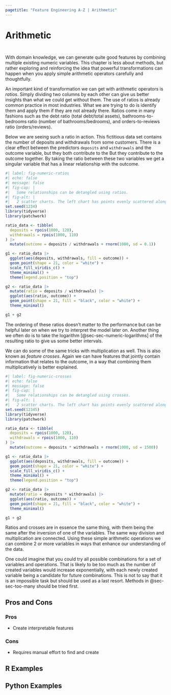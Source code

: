 ```yaml
---
pagetitle: "Feature Engineering A-Z | Arithmetic"
---
```


# Arithmetic {#sec-numeric-arithmetic}

::: {style="visibility: hidden; height: 0px;"}
## Arithmetic
:::

With domain knowledge, we can generate quite good features by combining multiple existing numeric variables. This chapter is less about methods, but rather exploring and reinforcing the idea that powerful transformations can happen when you apply simple arithmetic operators carefully and thoughtfully.

An important kind of transformation we can get with arithmetic operators is *ratios*. Simply dividing two columns by each other can give us better insights than what we could get without them. The use of ratios is already common practice in most industries. What we are trying to do is identify them and apply them if they are not already there. Ratios come in many fashions such as the debt ratio (total debt/total assets), bathrooms-to-bedrooms ratio (number of bathrooms/bedrooms), and orders-to-reviews ratio (orders/reviews).

Below we are seeing such a ratio in action. This fictitious data set contains the number of deposits and withdrawals from some customers. There is a clear effect between the predictors `deposits` and `withdrawals` and the outcome variable, but they both contribute to the  But they contribute to the outcome together. By taking the ratio between these two variables we get a singular variable that has a linear relationship with the outcome.

```r
#| label: fig-numeric-ratios
#| echo: false
#| message: false
#| fig-cap: |
#|   Some relationships can be detangled using ratios.
#| fig-alt: |
#|   2 scatter charts. The left chart has points evenly scattered along the x (deposits) and y (withdrawals) axis. A color scale is used to indicate the outcome variable, which appears to have high values when deposits are high and withdrawals are low. The right chart shows the ratio of these two variables plotted along the x-axis and the outcome plotted along the y-axis. They appear to follow each other linearly with some noise.
set.seed(1234)
library(tidyverse)
library(patchwork)

ratio_data <- tibble(
  deposits = rpois(1000, 120),
  withdrawals = rpois(1000, 110)
) |>
  mutate(outcome = deposits / withdrawals + rnorm(1000, sd = 0.1)) 

g1 <- ratio_data |>
  ggplot(aes(deposits, withdrawals, fill = outcome)) +
  geom_point(shape = 21, color = "white") +
  scale_fill_viridis_c() +
  theme_minimal() +
  theme(legend.position = "top")

g2 <- ratio_data |>
  mutate(ratio = deposits / withdrawals) |>
  ggplot(aes(ratio, outcome)) +
  geom_point(shape = 21, fill = "black", color = "white") +
  theme_minimal()

g1 + g2
```

The ordering of these ratios doesn't matter to the performance but can be helpful later on when we try to interpret the model later on. Another thing we often do is to take the logarithm [@sec-sec-numeric-logarithms] of the resulting ratio to give us some better intervals.

We can do some of the same tricks with multiplication as well. This is also known as *feature crosses*. Again we can have features that jointly contain information that relates to the outcome, in a way that combining them multiplicatively is better explained.

```r
#| label: fig-numeric-crosses
#| echo: false
#| message: false
#| fig-cap: |
#|   Some relationships can be detangled using crosses.
#| fig-alt: |
#|   2 scatter charts. The left chart has points evenly scattered along the x (deposits) and y (withdrawals) axis. A color scale is used to indicate the outcome variable, which appears to have high values when deposits are high and withdrawals are high. The right chart shows the ratio of these two variables plotted along the x-axis and the outcome plotted along the y-axis. They appear to follow each other linearly with some noise.
set.seed(12345)
library(tidyverse)
library(patchwork)

ratio_data <- tibble(
  deposits = rpois(1000, 120),
  withdrawals = rpois(1000, 110)
) |>
  mutate(outcome = deposits * withdrawals + rnorm(1000, sd = 1500)) 

g1 <- ratio_data |>
  ggplot(aes(deposits, withdrawals, fill = outcome)) +
  geom_point(shape = 21, color = "white") +
  scale_fill_viridis_c() +
  theme_minimal() +
  theme(legend.position = "top")

g2 <- ratio_data |>
  mutate(ratio = deposits * withdrawals) |>
  ggplot(aes(ratio, outcome)) +
  geom_point(shape = 21, fill = "black", color = "white") +
  theme_minimal()

g1 + g2
```

Ratios and crosses are in essence the same thing, with them being the same after the inversion of one of the variables. The same way division and multiplication are connected. Using these simple arithmetic operations we can combine 2 or more variables in ways that enhance our understanding of the data. 

One could imagine that you could try all possible combinations for a set of variables and operations. That is likely to be too much as the number of created variables would increase exponentially, with each newly created variable being a candidate for future combinations. This is not to say that it is an impossible task but should be used as a last resort. Methods in @sec-sec-too-many should be tried first.

## Pros and Cons

### Pros

- Create interpretable features

### Cons

- Requires manual effort to find and create

## R Examples

## Python Examples

